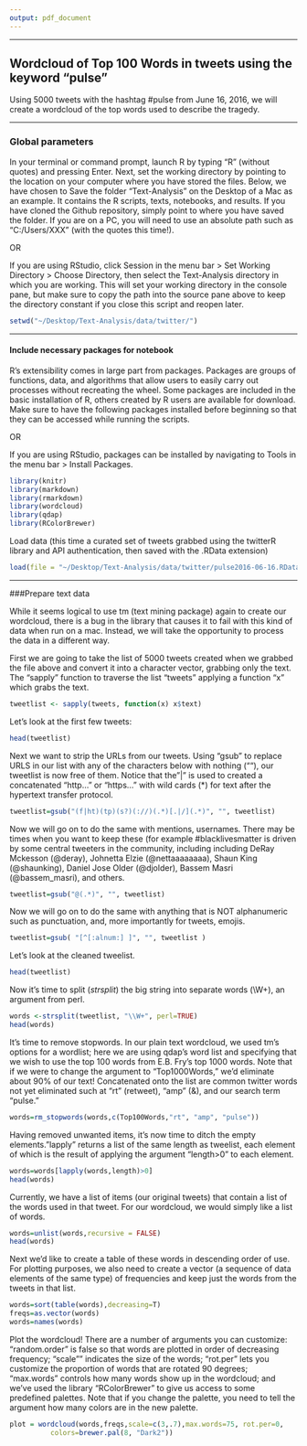 ```yaml
---
output: pdf_document
---
```

***
## Wordcloud of Top 100 Words in tweets using the keyword "pulse"

Using 5000 tweets with the hashtag #pulse from June 16, 2016, we will create a wordcloud of the top words used to describe the tragedy.

***
### Global parameters 

In your terminal or command prompt, launch R by typing "R" (without quotes) and pressing Enter. Next, set the working directory by pointing to the location on your computer where you have stored the files. Below, we have chosen to Save the folder "Text-Analysis" on the Desktop of a Mac as an example. It contains the R scripts, texts, notebooks, and results. If you have cloned the Github repository, simply point to where you have saved the folder. If you are on a PC, you will need to use an absolute path such as "C:/Users/XXX" (with the quotes this time!).

OR

If you are using RStudio, click Session in the menu bar > Set Working Directory > Choose Directory, then select the Text-Analysis directory in which you are working. This will set your working directory in the console pane, but make sure to copy the path into the source pane above to keep the directory constant if you close this script and reopen later.

```r
setwd("~/Desktop/Text-Analysis/data/twitter/")
```

***
#### Include necessary packages for notebook 

R's extensibility comes in large part from packages. Packages are groups of functions, data, and algorithms that allow users to easily carry out processes without recreating the wheel. Some packages are included in the basic installation of R, others created by R users are available for download. Make sure to have the following packages installed before beginning so that they can be accessed while running the scripts.

OR

If you are using RStudio, packages can be installed by navigating to Tools in the menu bar > Install Packages.

```r
library(knitr)
library(markdown)
library(rmarkdown)
library(wordcloud)
library(qdap)
library(RColorBrewer)
```

Load data (this time a curated set of tweets grabbed using the twitterR library and API authentication, then saved with the .RData extension)

```r
load(file = "~/Desktop/Text-Analysis/data/twitter/pulse2016-06-16.RData")
```

***
###Prepare text data

While it seems logical to use tm (text mining package) again to create our wordcloud, there is a bug in the library that causes it to fail with this kind of data when run on a mac. Instead, we will take the opportunity to process the data in a different way.

First we are going to take the list of 5000 tweets created when we grabbed the file above and convert it into a character vector, grabbing only the text. The "sapply" function to traverse the list "tweets" applying a function "x" which grabs the text. 

```r
tweetlist <- sapply(tweets, function(x) x$text)
```

Let's look at the first few tweets:

```r
head(tweetlist)
```

Next we want to strip the URLs from our tweets. Using "gsub" to replace URLS in our list with any of the characters below with nothing (""), our tweetlist is now free of them. Notice that the "|" is used to created a concatenated "http..." or "https..." with wild cards (*) for text after the hypertext transfer protocol.

```r
tweetlist=gsub("(f|ht)(tp)(s?)(://)(.*)[.|/](.*)", "", tweetlist)
```

Now we will go on to do the same with mentions, usernames. There may be times when you want to keep these (for example #blacklivesmatter is driven by some central tweeters in the community, including including DeRay Mckesson (@deray), Johnetta Elzie (@nettaaaaaaaa), Shaun King (@shaunking), Daniel Jose Older (@djolder), Bassem Masri (@bassem_masri), and others.

```r
tweetlist=gsub("@(.*)", "", tweetlist)
```

Now we will go on to do the same with anything that is NOT alphanumeric such as punctuation, and, more importantly for tweets, emojis.

```r
tweetlist=gsub( "[^[:alnum:] ]", "", tweetlist )
```

Let's look at the cleaned tweelist.

````r
head(tweetlist)
````

Now it's time to split (_strsplit_) the big string into separate words (\\W+), an argument from perl.

```r
words <-strsplit(tweetlist, "\\W+", perl=TRUE)
head(words)
```

It's time to remove stopwords. In our plain text wordcloud, we used tm's options for a wordlist; here we are using qdap's word list and specifying that we wish to use the top 100 words from E.B. Fry's top 1000 words. Note that if we were to change the argument to "Top1000Words," we'd eliminate about 90% of our text! Concatenated onto the list are common twitter words not yet eliminated such at "rt" (retweet), "amp" (&), and our search term "pulse."

```r
words=rm_stopwords(words,c(Top100Words,"rt", "amp", "pulse"))
```

Having removed unwanted items, it's now time to ditch the empty elements."lapply" returns a list of the same length as tweelist, each element of which is the result of applying the argument "length>0" to each element.

```r
words=words[lapply(words,length)>0]
head(words)
```

Currently, we have a list of items (our original tweets) that contain a list of the words used in that tweet. For our wordcloud, we would simply like a list of words.

```r
words=unlist(words,recursive = FALSE)
head(words)
```

Next we'd like to create a table of these words in descending order of use. For plotting purposes, we also need to create a vector (a sequence of data elements of the same type) of frequencies and keep just the words from the tweets in that list.

```r
words=sort(table(words),decreasing=T)
freqs=as.vector(words)
words=names(words)
```

Plot the wordcloud! There are a number of arguments you can customize: "random.order" is false so that words are plotted in order of decreasing frequency; "scale"" indicates the size of the words; "rot.per" lets you customize the proportion of words that are rotated 90 degrees; "max.words" controls how many words show up in the wordcloud; and we've used the library "RColorBrewer" to give us access to some predefined palettes. Note that if you change the palette, you need to tell the argument how many colors are in the new palette. 

```r
plot = wordcloud(words,freqs,scale=c(3,.7),max.words=75, rot.per=0, 
          colors=brewer.pal(8, "Dark2"))
```
